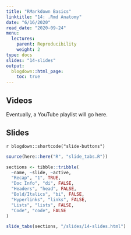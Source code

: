 ```yaml
---
title: "RMarkdown Basics"
linktitle: "14: .Rmd Anatomy"
date: "6/16/2020"
read_date: "2020-09-24"
menu:
  lectures:
    parent: Reproducibility
    weight: 2
type: docs
slides: "14-slides"
output:
  blogdown::html_page:
    toc: true
---
```


## Videos

Eventually, a YouTube playlist will go here. 

## Slides

`r blogdown::shortcode("slide-buttons")`

```r

source(here::here("R", "slide_tabs.R"))

sections <- tibble::tribble(
  ~name, ~slide, ~active,
  "Recap", "1", TRUE,
  "Doc Info", "di", FALSE,
  "Headers", "head", FALSE,
  "Bold/Italics", "bi", FALSE,
  "Hyperlinks", "links", FALSE,
  "Lists", "lists", FALSE,
  "Code", "code", FALSE
)

slide_tabs(sections, "/slides/14-slides.html")
```